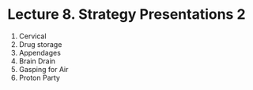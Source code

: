 # Lecture 8. Strategy Presentations 2

1. Cervical
2. Drug storage
3. Appendages
4. Brain Drain
5. Gasping for Air
6. Proton Party